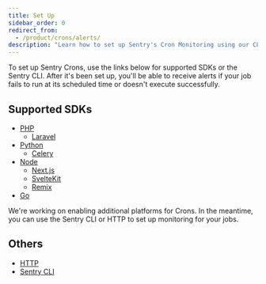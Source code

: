 ```yaml
---
title: Set Up
sidebar_order: 0
redirect_from:
  - /product/crons/alerts/
description: "Learn how to set up Sentry's Cron Monitoring using our CLI, HTTP, and supported SDKs."
---
```


To set up Sentry Crons, use the links below for supported SDKs or the Sentry CLI. After it's been set up, you'll be able to receive alerts if your job fails to run at its scheduled time or doesn't execute successfully.

## Supported SDKs

- [PHP](/platforms/php/crons/)
  - [Laravel](/platforms/php/guides/laravel/crons/)
- [Python](/platforms/python/crons/)
  - [Celery](/platforms/python/integrations/celery/crons/)
- [Node](/platforms/node/crons/)
  - [Next.js](/platforms/javascript/guides/nextjs/crons/)
  - [SvelteKit](/platforms/javascript/guides/sveltekit/crons/)
  - [Remix](/platforms/javascript/guides/remix/crons/)
- [Go](/platforms/go/crons/)

<Alert level="note" title="Don't see your platform?">

We're working on enabling additional platforms for Crons. In the meantime, you can use the Sentry CLI or HTTP to set up monitoring for your jobs.

</Alert>

## Others

- [HTTP](/product/crons/getting-started/http/)
- [Sentry CLI](/product/crons/getting-started/cli/)
